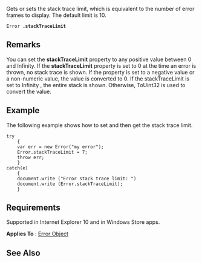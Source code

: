 Gets or sets the stack trace limit, which is equivalent to the number of error frames to display. The default limit is 10.

 Error '''.stackTraceLimit'''

==Remarks==
You can set the '''stackTraceLimit''' property to any positive value between 0 and Infinity. If the '''stackTraceLimit''' property is set to 0 at the time an error is thrown, no stack trace is shown. If the property is set to a negative value or a non-numeric value, the value is converted to 0. If the stackTraceLimit is set to Infinity , the entire stack is shown. Otherwise, ToUint32 is used to convert the value.


==Example==
The following example shows how to set and then get the stack trace limit.

 try
     {
     var err = new Error("my error");
     Error.stackTraceLimit = 7;
     throw err;
     }
 catch(e)
     {
     document.write ("Error stack trace limit: ")
     document.write (Error.stackTraceLimit);
     }

==Requirements==
Supported in Internet Explorer 10 and in Windows Store apps.

'''Applies To''' : [[Error|Error Object]]


==See Also==

              

              

              

              
